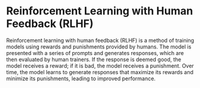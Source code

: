 # Reinforcement Learning with Human Feedback (RLHF)

Reinforcement learning with human feedback (RLHF) is a method of training models using rewards and punishments provided by humans. The model is presented with a series of prompts and generates responses, which are then evaluated by human trainers. If the response is deemed good, the model receives a reward; if it is bad, the model receives a punishment. Over time, the model learns to generate responses that maximize its rewards and minimize its punishments, leading to improved performance.